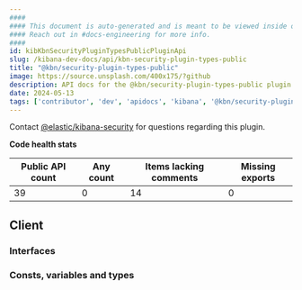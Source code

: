 ```yaml
---
####
#### This document is auto-generated and is meant to be viewed inside our experimental, new docs system.
#### Reach out in #docs-engineering for more info.
####
id: kibKbnSecurityPluginTypesPublicPluginApi
slug: /kibana-dev-docs/api/kbn-security-plugin-types-public
title: "@kbn/security-plugin-types-public"
image: https://source.unsplash.com/400x175/?github
description: API docs for the @kbn/security-plugin-types-public plugin
date: 2024-05-13
tags: ['contributor', 'dev', 'apidocs', 'kibana', '@kbn/security-plugin-types-public']
---
```




Contact [@elastic/kibana-security](https://github.com/orgs/elastic/teams/kibana-security) for questions regarding this plugin.

**Code health stats**

| Public API count  | Any count | Items lacking comments | Missing exports |
|-------------------|-----------|------------------------|-----------------|
| 39 | 0 | 14 | 0 |

## Client

### Interfaces
<DocDefinitionList data={kbnSecurityPluginTypesPublicObj.client.interfaces}/>

### Consts, variables and types
<DocDefinitionList data={kbnSecurityPluginTypesPublicObj.client.misc}/>

